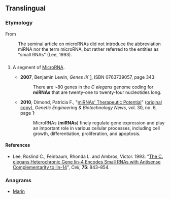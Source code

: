 ==Translingual==

===Etymology===
From {{term|microRNA|lang=en}}
: The seminal article on microRNAs did not introduce the abbreviation miRNA nor the term microRNA, but rather referred to the entities as "small RNAs" (Lee, 1993).

==={{abbreviation|mul}}===
{{infl|mul|abbreviation}}

# {{genetics}} A segment of [[microRNA|MicroRNA]].
#* '''2007''', Benjamin Lewin, ''Genes IX'' [http://books.google.com/books?id=BrNpbPkzoxAC], ISBN 0763739057, page 343:
#*: There are ~80 genes in the ''C elegans'' genome coding for '''miRNAs''' that are twenty-one to twenty-four nucleotides long.
#* '''2010''', Dimond, Patricia F., "[http://www.webcitation.org/5r7L7BfnG miRNAs' Therapeutic Potential]" ([http://www.genengnews.com/gen-articles/mirnas-therapeutic-potential/3216/ original copy]), ''Genetic Engineering & Biotechnology News'', vol. 30, no. 6, page 1:
#*: MicroRNAs ('''miRNAs''') finely regulate gene expression and play an important role in various cellular processes, including cell growth, differentiation, proliferation, and apoptosis.

====References====
* Lee, Roslind C., Feinbaum, Rhonda L. and Ambros, Victor.  1993.  "[http://www.ncbi.nlm.nih.gov/pubmed/11679670 The C. elegans Heterochronic Gene lin-4 Encodes Small RNAs with Antisense Complementarity to lin-14]", ''Cell'', '''75''': 843&ndash;854. 

===Anagrams===
* [[Marin#English|Marin]]

{{wikipedia|MicroRNA}}